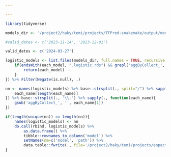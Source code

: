 ```yaml
---

---
```


```r
library(tidyverse)
```

```r
models_dir <- '/project2/haky/temi/projects/TFPred-snakemake/output/models'
```


```r
#valid_dates <- c('2023-11-14', '2023-12-01')

valid_dates <- c('2024-03-27')

logistic_models <- list.files(models_dir, full.names = TRUE, recursive = T) %>% sapply(., function(each_model){
    if(endsWith(each_model, ".logistic.rds") && grepl('aggByCollect_', each_model, fixed=T) && any(sapply(valid_dates, grepl, x=each_model, fixed=TRUE))){
        return(each_model)
    }
}) %>% Filter(Negate(is.null), .)
```


```r
nn <- names(logistic_models) %>% base::strsplit(., split="/") %>% sapply(., function(each_name){
    each_name[length(each_name)]
}) %>% base::strsplit(., '\\.') %>% sapply(., function(each_name){
    gsub('aggByCollect_', '', each_name[1])
})
```


```r
if(length(unique(nn)) == length(nn)){
    names(logistic_models) <- nn
    do.call(rbind, logistic_models) %>%
        as.data.frame() %>%
        tibble::rownames_to_column('model') %>%
        setNames(nm=c('model', 'path')) %>%
        data.table::fwrite(., file='/project2/haky/temi/projects/enpact-predict-snakemake/metadata/enpact_models.txt', row.names=F, col.names=T, quote=F, sep='\t')
}
```